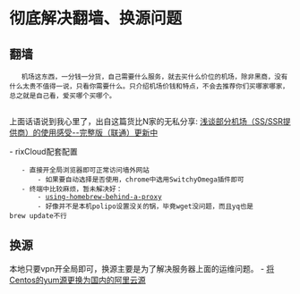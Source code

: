 = 彻底解决翻墙、换源问题 =

== 翻墙 ==

    机场这东西，一分钱一分货，自己需要什么服务，就去买什么价位的机场，除非黑商，没有什么太贵不值得一说，只看你需要什么。只介绍机场价钱和特点，不会去推荐你们买哪家哪家，总之就是自己看，爱买哪个买哪个。
    
上面话语说到我心里了，出自这篇货比N家的无私分享: [[https://github.com/DuyaoSS/SSR/issues/1|浅谈部分机场（SS/SSR提供商）的使用感受--完整版（联通）更新中]]

- rixCloud配套配置
    - 直接开全局浏览器即可正常访问墙外网站
        - 如果要自动选择是否使用，chrome中选用SwitchyOmega插件即可
    - 终端中比较麻烦，暂未解决好：
        - [[https://docs.brew.sh/Manpage#using-homebrew-behind-a-proxy|using-homebrew-behind-a-proxy]]
        - 好像并不是本机polipo设置没关的锅，毕竟wget没问题，而且yq也是brew update不行


== 换源 ==
本地只要vpn开全局即可，换源主要是为了解决服务器上面的运维问题。
- [[https://www.jianshu.com/p/4aa7b63f9026|将Centos的yum源更换为国内的阿里云源]]

